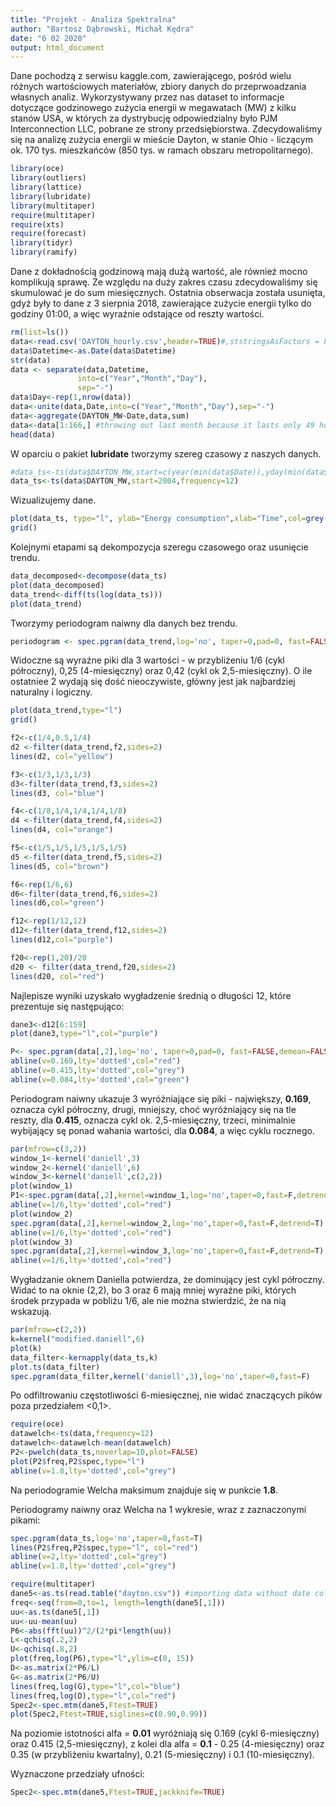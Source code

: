 ---
title: "Projekt - Analiza Spektralna"
author: "Bartosz Dąbrowski, Michał Kędra"
date: "6 02 2020"
output: html_document
---

Dane pochodzą z serwisu kaggle.com, zawierającego, pośród wielu różnych wartościowych materiałów, zbiory danych do przeprwoadzania własnych analiz. Wykorzystywany przez nas dataset to informacje dotyczące godzinowego zużycia energii w megawatach (MW) z kilku stanów USA, w których za dystrybucję odpowiedzialny było PJM Interconnection LLC, pobrane ze strony przedsiębiorstwa. Zdecydowaliśmy się na analizę zużycia energii w mieście Dayton, w stanie Ohio - liczącym ok. 170 tys. mieszkańców (850 tys. w ramach obszaru metropolitarnego).

```{r, warning=FALSE, message=FALSE}
library(oce)
library(outliers)
library(lattice)
library(lubridate)
library(multitaper)
require(multitaper)
require(xts)
require(forecast)
library(tidyr)
library(ramify)
```

Dane z dokładnością godzinową mają dużą wartość, ale również mocno komplikują sprawę. Ze względu na duży zakres czasu zdecydowaliśmy się skumulować je do sum miesięcznych. Ostatnia obserwacja została usunięta, gdyż były to dane z 3 sierpnia 2018, zawierające zużycie energii tylko do godziny 01:00, a więc wyraźnie odstające od reszty wartości.

```{r}
rm(list=ls())
data<-read.csv('DAYTON_hourly.csv',header=TRUE)#,ststringsAsFactors = FALSE)
data$Datetime<-as.Date(data$Datetime)
str(data)
data <- separate(data,Datetime,
               into=c("Year","Month","Day"),
               sep="-")
data$Day<-rep(1,nrow(data))
data<-unite(data,Date,into=c("Year","Month","Day"),sep="-")
data<-aggregate(DAYTON_MW~Date,data,sum)
data<-data[1:166,] #throwing out last month because it lasts only 49 hours in our dataset
head(data)
```

W oparciu o pakiet __lubridate__ tworzymy szereg czasowy z naszych danych.

```{r}
#data_ts<-ts(data$DAYTON_MW,start=c(year(min(data$Date)),yday(min(data$Date))),frequency=12)
data_ts<-ts(data$DAYTON_MW,start=2004,frequency=12)

```

Wizualizujemy dane.

```{r}
plot(data_ts, type="l", ylab="Energy consumption",xlab="Time",col=grey(.05))
grid()
```

Kolejnymi etapami są dekompozycja szeregu czasowego oraz usunięcie trendu.

```{r}
data_decomposed<-decompose(data_ts)
plot(data_decomposed)
data_trend<-diff(ts(log(data_ts)))
plot(data_trend)
```

Tworzymy periodogram naiwny dla danych bez trendu.

```{r}
periodogram <- spec.pgram(data_trend,log='no', taper=0,pad=0, fast=FALSE,demean=FALSE,detrend=TRUE)
```

Widoczne są wyraźne piki dla 3 wartości - w przybliżeniu 1/6 (cykl półroczny), 0,25 (4-miesięczny) oraz 0,42 (cykl ok 2,5-miesięczny). O ile ostatniee 2 wydają się dość nieoczywiste, główny jest jak najbardziej naturalny i logiczny.

```{r}
plot(data_trend,type="l")
grid()

f2<-c(1/4,0.5,1/4)
d2 <-filter(data_trend,f2,sides=2)
lines(d2, col="yellow")

f3<-c(1/3,1/3,1/3)
d3<-filter(data_trend,f3,sides=2)
lines(d3, col="blue")

f4<-c(1/8,1/4,1/4,1/4,1/8)
d4 <-filter(data_trend,f4,sides=2)
lines(d4, col="orange")

f5<-c(1/5,1/5,1/5,1/5,1/5)
d5 <-filter(data_trend,f5,sides=2)
lines(d5, col="brown")

f6<-rep(1/6,6)
d6<-filter(data_trend,f6,sides=2)
lines(d6,col="green")

f12<-rep(1/12,12)
d12<-filter(data_trend,f12,sides=2)
lines(d12,col="purple")

f20<-rep(1,20)/20
d20 <- filter(data_trend,f20,sides=2)
lines(d20, col="red")

```

Najlepisze wyniki uzyskało wygładzenie średnią o długości 12, które prezentuje się następująco:

```{r}
dane3<-d12[6:159]
plot(dane3,type="l",col="purple")
```

```{r}
P<- spec.pgram(data[,2],log='no', taper=0,pad=0, fast=FALSE,demean=FALSE,detrend=TRUE)
abline(v=0.169,lty='dotted',col="red")
abline(v=0.415,lty='dotted',col="grey")
abline(v=0.084,lty='dotted',col="green")
```

Periodogram naiwny ukazuje 3 wyróżniające się piki - największy, __0.169__, oznacza cykl półroczny, drugi, mniejszy, choć wyróżniający się na tle reszty, dla __0.415__, oznacza cykl ok. 2,5-miesięczny, trzeci, minimalnie wybijający sę ponad wahania wartości, dla __0.084__, a więc cyklu rocznego.

```{r}
par(mfrow=c(3,2))
window_1<-kernel('daniell',3)
window_2<-kernel('daniell',6)
window_3<-kernel('daniell',c(2,2))
plot(window_1)
P1<-spec.pgram(data[,2],kernel=window_1,log='no',taper=0,fast=F,detrend=T)
abline(v=1/6,lty='dotted',col="red")
plot(window_2)
spec.pgram(data[,2],kernel=window_2,log='no',taper=0,fast=F,detrend=T)
abline(v=1/6,lty='dotted',col="red")
plot(window_3)
spec.pgram(data[,2],kernel=window_3,log='no',taper=0,fast=F,detrend=T)
abline(v=1/6,lty='dotted',col="red")
```

Wygładzanie oknem Daniella potwierdza, że dominujący jest cykl półroczny. Widać to na oknie (2,2), bo 3 oraz 6 mają mniej wyraźne piki, których środek przypada w pobliżu 1/6, ale nie można stwierdzić, że na nią wskazują.

```{r}
par(mfrow=c(2,2))
k=kernel("modified.daniell",6)
plot(k)
data_filter<-kernapply(data_ts,k)
plot.ts(data_filter)
spec.pgram(data_filter,kernel('daniell',3),log='no',taper=0,fast=F)
```

Po odfiltrowaniu częstotliwości 6-miesięcznej, nie widać znaczących pików poza przedziałem <0,1>.


```{r, warning=FALSE}
require(oce)
datawelch<-ts(data,frequency=12)
datawelch<-datawelch-mean(datawelch)
P2<-pwelch(data_ts,noverlap=10,plot=FALSE)
plot(P2$freq,P2$spec,type="l")
abline(v=1.8,lty='dotted',col="grey")
```

Na periodogramie Welcha maksimum znajduje się w punkcie __1.8__.

Periodogramy naiwny oraz Welcha na 1 wykresie, wraz z zaznaczonymi pikami:

```{r, warning=FALSE}
spec.pgram(data_ts,log='no',taper=0,fast=T)
lines(P2$freq,P2$spec,type="l", col="red")
abline(v=2,lty='dotted',col="grey")
abline(v=1.8,lty='dotted',col="grey")
```

```{r}
require(multitaper)
dane5<-as.ts(read.table("dayton.csv")) #importing data without date column
freq<-seq(from=0,to=1, length=length(dane5[,1]))
uu<-as.ts(dane5[,1])
uu<-uu-mean(uu)
P6<-abs(fft(uu))^2/(2*pi*length(uu))
L<-qchisq(.2,2)
U<-qchisq(.8,2)
plot(freq,log(P6),type="l",ylim=c(0, 15))
D<-as.matrix(2*P6/L)
G<-as.matrix(2*P6/U)
lines(freq,log(G),type="l",col="blue")
lines(freq,log(D),type="l",col="red")
Spec2<-spec.mtm(dane5,Ftest=TRUE)
plot(Spec2,Ftest=TRUE,siglines=c(0.90,0.99))
```

Na poziomie istotności alfa = __0.01__ wyróżniają się 0.169 (cykl 6-miesięczny) oraz 0.415 (2,5-miesięczny), z kolei dla alfa = __0.1__ - 0.25 (4-miesięczny) oraz 0.35 (w przybliżeniu kwartalny), 0.21 (5-miesięczny) i 0.1 (10-miesięczny).

Wyznaczone przedziały ufności:

```{r}
Spec2<-spec.mtm(dane5,Ftest=TRUE,jackknife=TRUE)
```






